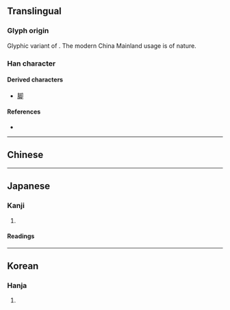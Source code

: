 {{character info/new}}
{{also|卻}}
==Translingual==

===Glyph origin===
{{Han etym}}
Glyphic variant of {{l|mul|卻}}. The modern China Mainland usage is of {{w|zh:第一批异体字整理表|''de facto'' reform}} nature.

===Han character===
{{Han char|rn=26|rad=卩|as=05|sn=7|four=|canj=GISL|ids=⿰去卩}}

====Derived characters====
* [[脚]]

====References====
* {{Han ref|kx=0159.190|dkj=02856|dj=0364.080|hdz=10313.020|uh=5374|ud=21364}}

----

==Chinese==
{{zh-see|卻|sv}}

----

==Japanese==

===Kanji===
{{ja-kanji|grade=c|rs=卩05}}

# {{defn|lang=ja|sort=卩05}}

====Readings====
{{ja-readings
|goon=かく
|kanon=きゃく
|kun=しりぞ-く, しりぞ-ける, かえ-って
}}

----

==Korean==

===Hanja===
{{ko-hanja|hangeul=각|rv=gak|mr=kak}}

# {{defn|lang=ko|sort=卩05}}